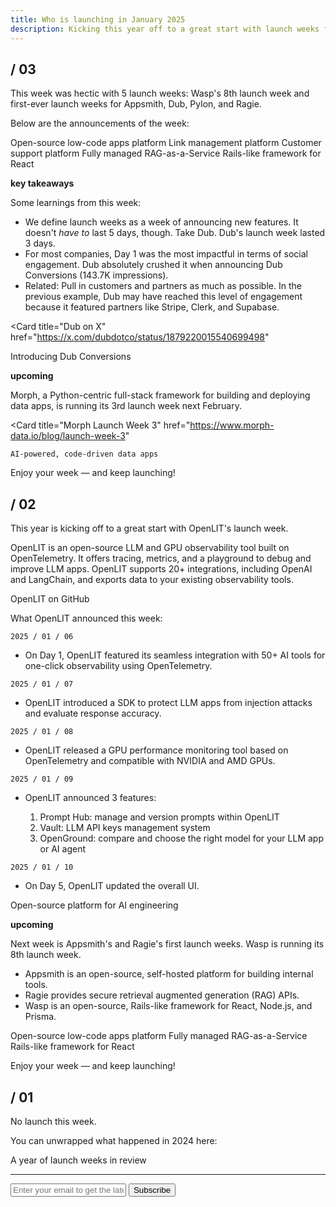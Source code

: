 ```yaml
---
title: Who is launching in January 2025
description: Kicking this year off to a great start with launch weeks from Appsmith, OpenLIT, Ragie, and Wasp.
---
```


## / 03

This week was hectic with 5 launch weeks: Wasp's 8th launch week and first-ever launch weeks for Appsmith, Dub, Pylon, and Ragie.

Below are the announcements of the week:

<Card title="Appsmith Advance Winter 2025 Launch Week" href="https://www.appsmith.com/blog/appsmith-launch-week-1">
    Open-source low-code apps platform
</Card>
<Card title="Dub Launch Week" href="https://dub.sh/blog/launch-week-recap">
    Link management platform
</Card>
<Card title="Pylon AI Launch Week" href="https://x.com/search?q=from%3A%40usepylon%20AI%20Launch%20Week&src=typed_query&f=live">
    Customer support platform
</Card>
<Card title="Ragie Launch Week" href="https://www.ragie.ai/launch-week-1">
    Fully managed RAG-as-a-Service
</Card>
<Card title="Wasp Launch Week 8" href="https://wasp-lang.dev/blog/2025/01/09/wasp-launch-week-8">
    Rails-like framework for React
</Card>

**key takeaways**

Some learnings from this week:
- We define launch weeks as a week of announcing new features. It doesn't _have to_ last 5 days, though. Take Dub. Dub's launch week lasted 3 days.
- For most companies, Day 1 was the most impactful in terms of social engagement. Dub absolutely crushed it when announcing Dub Conversions (143.7K impressions).
- Related: Pull in customers and partners as much as possible. In the previous example, Dub may have reached this level of engagement because it featured partners like Stripe, Clerk, and Supabase.

<Card
    title="Dub on X"
    href="https://x.com/dubdotco/status/1879220015540699498"
  >
  Introducing Dub Conversions
</Card>

**upcoming**

Morph, a Python-centric full-stack framework for building and deploying data apps, is running its 3rd launch week next February.

<Card
    title="Morph Launch Week 3"
    href="https://www.morph-data.io/blog/launch-week-3"
  >
    AI-powered, code-driven data apps
</Card>

Enjoy your week — and keep launching!

## / 02

This year is kicking off to a great start with OpenLIT's launch week.

OpenLIT is an open-source LLM and GPU observability tool built on OpenTelemetry. It offers tracing, metrics, and a playground to debug and improve LLM apps. OpenLIT supports 20+ integrations, including OpenAI and LangChain, and exports data to your existing observability tools.

<Card title="openlit/openlit" href="https://github.com/openlit/openlit">
  OpenLIT on GitHub
</Card>

What OpenLIT announced this week:

`2025 / 01 / 06`

- On Day 1, OpenLIT featured its seamless integration with 50+ AI tools for one-click observability using OpenTelemetry.

`2025 / 01 / 07`

- OpenLIT introduced a SDK to protect LLM apps from injection attacks and evaluate response accuracy.

`2025 / 01 / 08`

- OpenLIT released a GPU performance monitoring tool based on OpenTelemetry and compatible with NVIDIA and AMD GPUs.

`2025 / 01 / 09`

- OpenLIT announced 3 features:

    1. Prompt Hub: manage and version prompts within OpenLIT
    2. Vault: LLM API keys management system
    3. OpenGround: compare and choose the right model for your LLM app or AI agent

`2025 / 01 / 10`

- On Day 5, OpenLIT updated the overall UI.

<Card title="OpenLIT Launch Week" href="/lw/2025#01" horizontal>
    Open-source platform for AI engineering
</Card>

**upcoming**

Next week is Appsmith's and Ragie's first launch weeks. Wasp is running its 8th launch week.

- Appsmith is an open-source, self-hosted platform for building internal tools.
- Ragie provides secure retrieval augmented generation (RAG) APIs.
- Wasp is an open-source, Rails-like framework for React, Node.js, and Prisma.

<Card title="Appsmith Advance Winter 2025 Launch Week" href="https://www.appsmith.com/event/appsmith-advance-winter-2025-launch" horizontal>
    Open-source low-code apps platform
</Card>
<Card title="Ragie Launch Week" href="https://www.ragie.ai/launch-week-1">
  Fully managed RAG-as-a-Service
</Card>
<Card title="Wasp Launch Week 8" href="https://wasp-lang.dev/blog/2025/01/09/wasp-launch-week-8">
  Rails-like framework for React
</Card>

Enjoy your week — and keep launching!

## / 01

No launch this week.

You can unwrapped what happened in 2024 here:

<Card title="2024 Unwrapped" href="../2024/wrapped">
  A year of launch weeks in review
</Card>

---

<form
  action="https://buttondown.com/api/emails/embed-subscribe/launchweek.dev"
  method="post"
  target="popupwindow"
  onsubmit="window.open('https://buttondown.com/launchweek.dev', 'popupwindow')"
  class="embeddable-buttondown-form"
>
  <input
    type="email"
    name="email"
    placeholder="Enter your email to get the latest updates"
    id="bd-email"
  />
  <input type="submit" value="Subscribe" />
</form>
